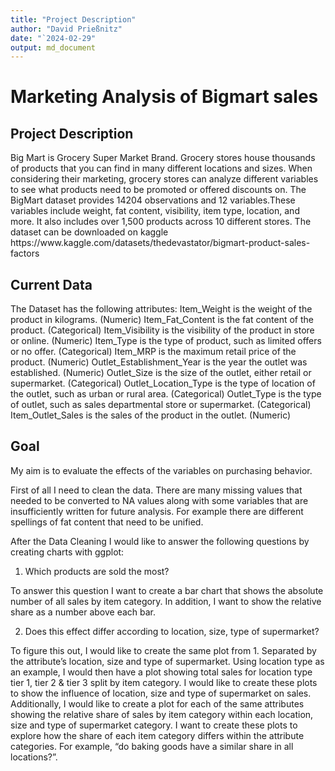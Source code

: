 ```yaml
---
title: "Project Description"
author: "David Prießnitz"
date: "`2024-02-29"
output: md_document
---
```


# Marketing Analysis of Bigmart sales

## Project Description
Big Mart is Grocery Super Market Brand.
Grocery stores house thousands of products that you can find in many different locations and sizes. When considering their marketing, grocery stores can analyze different variables to see what products need to be promoted or offered discounts on. The BigMart dataset provides 14204 observations and 12 variables.These variables include weight, fat content, visibility, item type, location, and more. It also includes over 1,500 products across 10 different stores. The dataset can be downloaded on kaggle https://www.kaggle.com/datasets/thedevastator/bigmart-product-sales-factors  

## Current Data
The Dataset has the following attributes: 
Item_Weight	is the weight of the product in kilograms. (Numeric)
Item_Fat_Content is	the fat content of the product. (Categorical)
Item_Visibility	is the visibility of the product in store or online. (Numeric)
Item_Type is the type of product, such as limited offers or no offer. (Categorical)
Item_MRP is	the maximum retail price of the product. (Numeric)
Outlet_Establishment_Year	is the year the outlet was established. (Numeric)
Outlet_Size is the size of the outlet, either retail or supermarket. (Categorical)
Outlet_Location_Type is	the type of location of the outlet, such as urban or rural area. (Categorical) 
Outlet_Type is	the type of outlet, such as sales departmental store or supermarket. (Categorical)
Item_Outlet_Sales	is the sales of the product in the outlet. (Numeric)

## Goal
My aim is to evaluate the effects of the variables on purchasing behavior. 

First of all I need to clean the data. There are many missing values that needed to be converted to NA values along with some variables that are insufficiently written for future analysis. For example there are different spellings of fat content that need to be unified. 

After the Data Cleaning I would like to answer the following questions by creating charts with ggplot:

1. Which products are sold the most?

To answer this question I want to create a bar chart that shows the absolute number of all sales by item category. In addition, I want to show the relative share as a number above each bar.

2. Does this effect differ according to location, size, type of supermarket?

To figure this out, I would like to create the same plot from 1. Separated by the attribute's location, size and type of supermarket. Using location type as an example, I would then have a plot showing total sales for location type tier 1, tier 2 & tier 3 split by item category. I would like to create these plots to show the influence of location, size and type of supermarket on sales. Additionally, I would like to create a plot for each of the same attributes showing the relative share of sales by item category within each location, size and type of supermarket category. I want to create these plots to explore how the share of each item category differs within the attribute categories. For example, "do baking goods have a similar share in all locations?".




